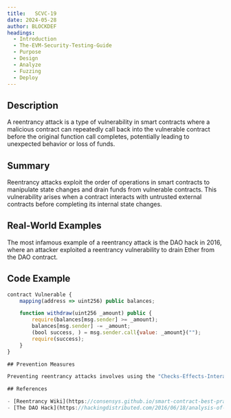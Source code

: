 ```yaml
---
title:   SCVC-19
date: 2024-05-28
author: BLOCKDEF
headings:
  - Introduction
  - The-EVM-Security-Testing-Guide
  - Purpose
  - Design
  - Analyze
  - Fuzzing
  - Deploy
---
```


## Description

A reentrancy attack is a type of vulnerability in smart contracts where a malicious contract can repeatedly call back into the vulnerable contract before the original function call completes, potentially leading to unexpected behavior or loss of funds.

## Summary

Reentrancy attacks exploit the order of operations in smart contracts to manipulate state changes and drain funds from vulnerable contracts. This vulnerability arises when a contract interacts with untrusted external contracts before completing its internal state changes.

## Real-World Examples

The most infamous example of a reentrancy attack is the DAO hack in 2016, where an attacker exploited a reentrancy vulnerability to drain Ether from the DAO contract.

## Code Example

```javascript
contract Vulnerable {
    mapping(address => uint256) public balances;

    function withdraw(uint256 _amount) public {
        require(balances[msg.sender] >= _amount);
        balances[msg.sender] -= _amount;
        (bool success, ) = msg.sender.call{value: _amount}("");
        require(success);
    }
}

## Prevention Measures

Preventing reentrancy attacks involves using the "Checks-Effects-Interactions" pattern, where external calls are made after modifying the contract's state. Additionally, developers should use the "withdraw pattern" for transferring funds and avoid using the transfer() or send() functions.

## References

- [Reentrancy Wiki](https://consensys.github.io/smart-contract-best-practices/known_attacks/#reentrancy): ConsenSys smart contract best practices guide covering reentrancy attacks.
- [The DAO Hack](https://hackingdistributed.com/2016/06/18/analysis-of-the-dao-exploit/): Analysis of the DAO hack and the reentrancy vulnerability exploited by the attacker.
